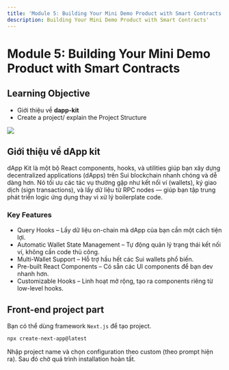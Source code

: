 ```yaml
---
title: 'Module 5: Building Your Mini Demo Product with Smart Contracts'
description: Building Your Mini Demo Product with Smart Contracts'
---
```


# Module 5: Building Your Mini Demo Product with Smart Contracts

## Learning Objective

- Giới thiệu về **dapp-kit**
- Create a project/ explain the Project Structure

![](https://amethyst-fascinating-tortoise-826.mypinata.cloud/ipfs/bafybeiadagvbqnhi5zicygzvhtknlssqhb6kxij7i4pchst33uos5fyh6e)

## Giới thiệu về dApp kit 

dApp Kit là một bộ React components, hooks, và utilities giúp bạn xây dựng decentralized applications (dApps) trên Sui blockchain nhanh chóng và dễ dàng hơn. Nó tối ưu các tác vụ thường gặp như kết nối ví (wallets), ký giao dịch (sign transactions), và lấy dữ liệu từ RPC nodes — giúp bạn tập trung phát triển logic ứng dụng thay vì xử lý boilerplate code.

### Key Features
- Query Hooks – Lấy dữ liệu on-chain mà dApp của bạn cần một cách tiện lợi.
- Automatic Wallet State Management – Tự động quản lý trạng thái kết nối ví, không cần code thủ công.
- Multi-Wallet Support – Hỗ trợ hầu hết các Sui wallets phổ biến.
- Pre-built React Components – Có sẵn các UI components để bạn dev nhanh hơn.
- Customizable Hooks – Linh hoạt mở rộng, tạo ra components riêng từ low-level hooks.





## Front-end project part

Bạn có thể dùng framework `Next.js` để tạo project.

```bash
npx create-next-app@latest
```
Nhập project name và chọn configuration theo custom (theo prompt hiện ra). Sau đó chờ quá trình installation hoàn tất.








